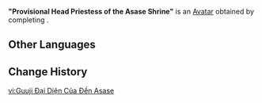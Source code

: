 {{Avatar Infobox
|id       = 100020
|image    = Provisional Head Priestess of the Asase Shrine Avatar.png
|type     = Quest
|features = Neko
|obtain   = Complete "[[Seirai Stormchasers]]" to unlock
}}
'''"Provisional Head Priestess of the Asase Shrine"''' is an [[Avatar]] obtained by completing {{Quest|Seirai Stormchasers}}.

==Other Languages==
{{Other Languages|default_hidden=1
|en       = "Provisional Head Priestess of the Asase Shrine"
|zhs      = 浅濑神社的代宫司
|zhs_rm   = 
|zht      = 淺瀨神社的代宮司
|zht_rm   = 
|ja       = 浅瀬神社の代理宮司
|ja_rm    = Asase Jinja no Dairi Guuji
|ko       = 아사세 신사의 대리 궁사
|ko_rm    = 
|es       = Suma Sacerdotisa suplente del Santuario Asase
|fr       = Grande prêtresse suppléante du Sanctuaire d'Asase
|ru       = Временная настоятельница святилища Асасэ
|th       = รักษาการณ์หัวหน้ามิโกะ แห่งศาลเจ้า Asase
|th_rm    = 
|vi       = Guuji Đại Diện Của Đền Asase
|de       = Vorläufige Oberpriesterin des Asase-Schreins
|id       = Pengganti Kepala Pendeta Kuil Asase
|pt       = Sacerdotisa Provisória do Santuário Asase
|tr       = "Asase Tapınağının Geçici Baş Rahibesi"
|it       = Gran Sacerdotessa provvisoria del Santuario di Asase
}}

==Change History==
{{Change History|4.6}}

[[vi:Guuji Đại Diện Của Đền Asase]]